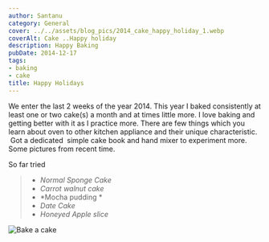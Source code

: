 ```yaml
---
author: Santanu
category: General
cover: ../../assets/blog_pics/2014_cake_happy_holiday_1.webp
coverAlt: Cake ..Happy holiday
description: Happy Baking
pubDate: 2014-12-17
tags:
- baking
- cake
title: Happy Holidays
---
```



We enter the last 2 weeks of the year 2014. This year I baked consistently at least one or two cake(s) a month and at times little more. I love baking and getting better with it as I practice more. There are few things which you learn about oven to other kitchen appliance and their unique characteristic.  Got a dedicated  simple cake book and hand mixer to experiment more. Some pictures from recent time.  

So far tried  

> -   *Normal Sponge Cake*
> -   *Carrot walnut cake*
> -   *Mocha pudding *
> -   *Date Cake*
> -   *Honeyed Apple slice*

<Image src={cake2} alt="Bake a cake"/>